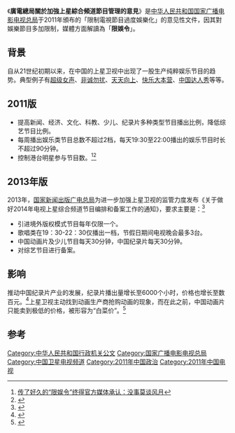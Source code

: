 《'''廣電總局關於加強上星綜合頻道節目管理的意見'''》是[[中华人民共和国|中华人民共和国]][[国家广播电影电视总局|国家广播电影电视总局]]于2011年頒布的「限制電視節目過度娛樂化」的意见性文件，因其對娛樂節目多加限制，媒體方面解讀為「'''限娛令'''」。

==背景==
自从21世纪初期以来，在中国的上星卫视中出现了一股生产纯粹娱乐节目的趋势。典型例子有[[超级女声|超级女声]]、[[非诚勿扰_(节目)|非诚勿扰]]、[[天天向上|天天向上]]、[[快乐大本营|快乐大本营]]、[[中国达人秀|中国达人秀]]等等。

== 2011版 ==
* 提高新闻、经济、文化、科教、少儿、纪录片多种类型节目播出比例，降低综艺节目比例。
* 每周播出娱乐类节目总数不超过2档，每天19:30至22:00播出的娱乐节目时长不超过90分钟。
* 控制港台明星参与节目数。<ref>[http://sd.sdnews.com.cn/2011/10/26/1132989.html 传了好久的“限娱令”终得官方媒体承认：没事莫谈风月]</ref><ref>{{Cite web |url=http://ent.qq.com/a/20111025/000084.htm |title=“限娱令”正式下发：限制婚恋节目、港台艺人 |access-date=2011-10-28 |archive-date=2019-12-01 |archive-url=https://web.archive.org/web/20191201114934/https://ent.qq.com/a/20111025/000084.htm }}</ref>
==2013年版==
2013年，[[国家新闻出版广电总局|国家新闻出版广电总局]]为进一步加强上星卫视的监管力度发布《关于做好2014年电视上星综合频道节目编排和备案工作的通知》，要求主要是：<ref>{{cite web|title=“升级版限娱令”曝光：加大动画片纪录片比例 限制电视剧综艺节目|url=http://www.guancha.cn/Celebrity/2013_10_20_179829.shtml|publisher=广电总局|accessdate=2014-12-06|archive-date=2019-08-19|archive-url=https://web.archive.org/web/20190819033028/http://www.guancha.cn/Celebrity/2013_10_20_179829.shtml}}</ref>
*引进境外版权模式节目每年仅限一个。
*歌唱类在19：30-22：30仅播出一档，节假日期间电视晚会最多3台。
*中国动画片及少儿节目每天30分钟，中国纪录片每天30分钟。
*对综艺节目进行备案。

==影响==
{{missing|章节|其他方面影响}}
推动中国纪录片产业的发展，纪录片播出量增长至6000个小时，价格也增长至数百元。<ref>{{cite news|title=加强版“限娱令”利好纪录片|url=http://www.mzyfz.com/cms/benwangzhuanfang/xinwenzhongxin/zuixinbaodao/html/1040/2013-12-20/content-932499.html|accessdate=2014-12-06|newspaper=民主与法制网|date=2013-12-20}}{{dead link|date=2018年2月 |bot=InternetArchiveBot |fix-attempted=yes }}</ref>上星卫视主动找到动画生产商抢购动画的现象，而在此之前，中国动画片只能卖到极低的价格，被形容为“白菜价”。<ref>{{cite news|title=限娱令一下卫视开抢动画片|url=http://news.163.com/13/1102/14/9CMAS80000014Q4P.html|accessdate=2014-12-06|newspaper=网易|date=2013-11-02|archive-url=https://web.archive.org/web/20141211130316/http://news.163.com/13/1102/14/9CMAS80000014Q4P.html|archive-date=2014-12-11|dead-url=yes}}</ref>

== 参考 ==
{{Reflist|2}}

[[Category:中华人民共和国行政机关公文|Category:中华人民共和国行政机关公文]]
[[Category:国家广播电影电视总局|Category:国家广播电影电视总局]]
[[Category:中国卫星电视频道|Category:中国卫星电视频道]]
[[Category:2011年中国政治|Category:2011年中国政治]]
[[Category:2011年中国电视|Category:2011年中国电视]]